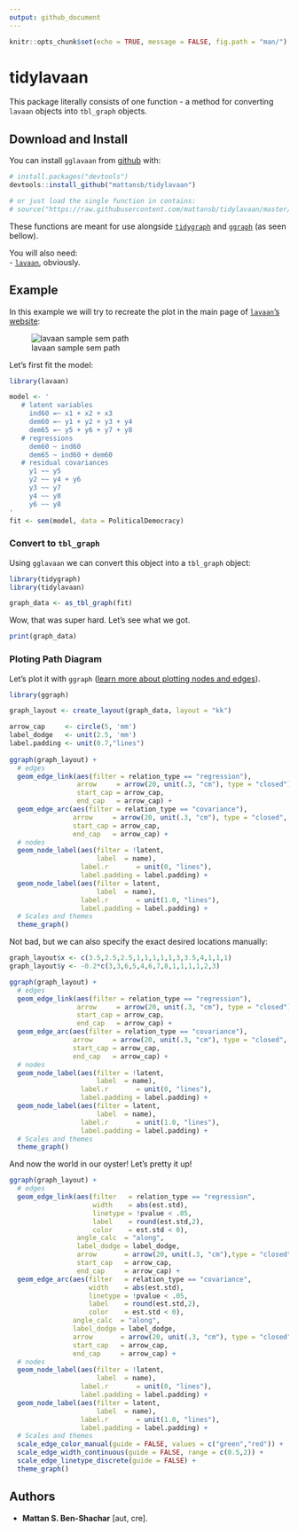 ```yaml
---
output: github_document
---
```


```r
knitr::opts_chunk$set(echo = TRUE, message = FALSE, fig.path = "man/")
```

# tidylavaan

This package literally consists of one function - a method for converting `lavaan` objects into `tbl_graph` objects.

## Download and Install

You can install `gglavaan` from [github](https://github.com/mattansb/tidylavaan) with:

```R
# install.packages("devtools")
devtools::install_github("mattansb/tidylavaan")

# or just load the single function in contains:
# source("https://raw.githubusercontent.com/mattansb/tidylavaan/master/R/tidylavaan.R")
```

These functions are meant for use alongside [`tidygraph`]( https://CRAN.R-project.org/package=tidygraph) and [`ggraph`]( https://CRAN.R-project.org/package=ggraph) (as seen bellow).

You will also need:  
  - [`lavaan`](https://cran.r-project.org/package=lavaan), obviously.

## Example

In this example we will try to recreate the plot in the main page of [`lavaan`'s website](http://lavaan.ugent.be/):


![lavaan sample sem path](http://lavaan.ugent.be/tutorial/figure/sem.png)

Let's first fit the model:

```r
library(lavaan)

model <- '
   # latent variables
     ind60 =~ x1 + x2 + x3
     dem60 =~ y1 + y2 + y3 + y4
     dem65 =~ y5 + y6 + y7 + y8
   # regressions
     dem60 ~ ind60
     dem65 ~ ind60 + dem60
   # residual covariances
     y1 ~~ y5
     y2 ~~ y4 + y6
     y3 ~~ y7
     y4 ~~ y8
     y6 ~~ y8
'
fit <- sem(model, data = PoliticalDemocracy)
```

### Convert to `tbl_graph`

Using `gglavaan` we can convert this object into a `tbl_graph` object:

```r
library(tidygraph)
library(tidylavaan)

graph_data <- as_tbl_graph(fit)
```

Wow, that was super hard. Let's see what we got.

```r
print(graph_data)
```

### Ploting Path Diagram

Let's plot it with `ggraph` ([learn more about plotting nodes and edges](https://github.com/thomasp85/ggraph)).

```r
library(ggraph)

graph_layout <- create_layout(graph_data, layout = "kk")

arrow_cap     <- circle(5, 'mm')
label_dodge   <- unit(2.5, 'mm')
label.padding <- unit(0.7,"lines")
  
ggraph(graph_layout) + 
  # edges
  geom_edge_link(aes(filter = relation_type == "regression"),
                 arrow     = arrow(20, unit(.3, "cm"), type = "closed"),
                 start_cap = arrow_cap,
                 end_cap   = arrow_cap) +
  geom_edge_arc(aes(filter = relation_type == "covariance"),
                arrow     = arrow(20, unit(.3, "cm"), type = "closed", ends = "both"),
                start_cap = arrow_cap,
                end_cap   = arrow_cap) +
  # nodes
  geom_node_label(aes(filter = !latent,
                      label  = name),
                  label.r       = unit(0, "lines"),
                  label.padding = label.padding) +
  geom_node_label(aes(filter = latent,
                      label  = name),
                  label.r       = unit(1.0, "lines"),
                  label.padding = label.padding) +
  # Scales and themes
  theme_graph()
```

Not bad, but we can also specify the exact desired locations manually:

```r
graph_layout$x <- c(3.5,2.5,2.5,1,1,1,1,1,3,3.5,4,1,1,1)
graph_layout$y <- -0.2*c(3,3,6,5,4,6,7,8,1,1,1,1,2,3)

ggraph(graph_layout) + 
  # edges
  geom_edge_link(aes(filter = relation_type == "regression"),
                 arrow     = arrow(20, unit(.3, "cm"), type = "closed"),
                 start_cap = arrow_cap,
                 end_cap   = arrow_cap) +
  geom_edge_arc(aes(filter = relation_type == "covariance"),
                arrow     = arrow(20, unit(.3, "cm"), type = "closed", ends = "both"),
                start_cap = arrow_cap,
                end_cap   = arrow_cap) +
  # nodes
  geom_node_label(aes(filter = !latent,
                      label  = name),
                  label.r       = unit(0, "lines"),
                  label.padding = label.padding) +
  geom_node_label(aes(filter = latent,
                      label  = name),
                  label.r       = unit(1.0, "lines"),
                  label.padding = label.padding) +
  # Scales and themes
  theme_graph()
```

And now the world in our oyster! Let's pretty it up!

```r
ggraph(graph_layout) + 
  # edges
  geom_edge_link(aes(filter   = relation_type == "regression", 
                     width    = abs(est.std),
                     linetype = !pvalue < .05,
                     label    = round(est.std,2),
                     color    = est.std < 0),
                 angle_calc  = "along",
                 label_dodge = label_dodge,
                 arrow       = arrow(20, unit(.3, "cm"),type = "closed"),
                 start_cap   = arrow_cap,
                 end_cap     = arrow_cap) +
  geom_edge_arc(aes(filter   = relation_type == "covariance",
                    width    = abs(est.std),
                    linetype = !pvalue < .05,
                    label    = round(est.std,2),
                    color    = est.std < 0),
                angle_calc  = "along",
                label_dodge = label_dodge,
                arrow       = arrow(20, unit(.3, "cm"), type = "closed", ends = "both"),
                start_cap   = arrow_cap,
                end_cap     = arrow_cap) +
  # nodes
  geom_node_label(aes(filter = !latent,
                      label  = name),
                  label.r       = unit(0, "lines"),
                  label.padding = label.padding) +
  geom_node_label(aes(filter = latent,
                      label  = name),
                  label.r       = unit(1.0, "lines"),
                  label.padding = label.padding) +
  # Scales and themes
  scale_edge_color_manual(guide = FALSE, values = c("green","red")) +
  scale_edge_width_continuous(guide = FALSE, range = c(0.5,2)) +
  scale_edge_linetype_discrete(guide = FALSE) +
  theme_graph()
```


## Authors

  - **Mattan S. Ben-Shachar** [aut, cre].
